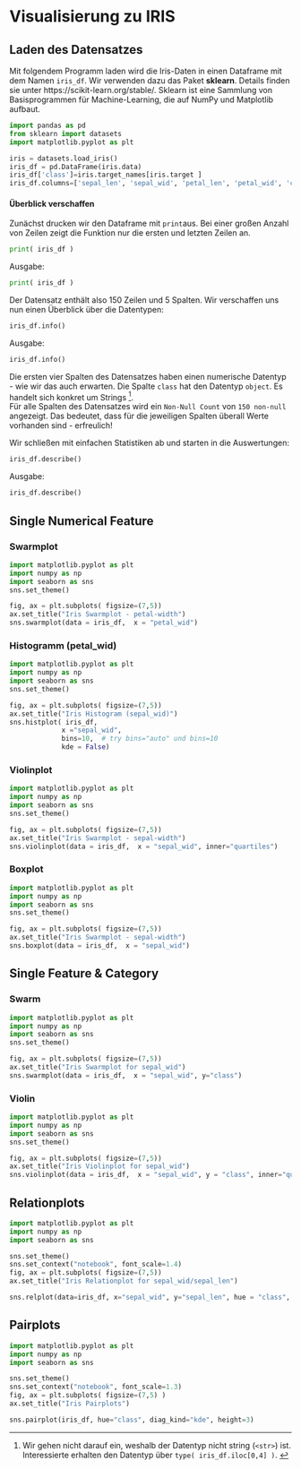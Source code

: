 # Visualisierung zu IRIS 


## Laden des Datensatzes

Mit folgendem Programm laden wird die Iris-Daten in einen Dataframe mit dem Namen `iris_df`. Wir verwenden dazu das Paket **sklearn**. Details finden sie unter https://scikit-learn.org/stable/. Sklearn ist eine Sammlung von Basisprogrammen für Machine-Learning, die auf NumPy und Matplotlib aufbaut.
```python
import pandas as pd
from sklearn import datasets
import matplotlib.pyplot as plt

iris = datasets.load_iris()
iris_df = pd.DataFrame(iris.data)
iris_df['class']=iris.target_names[iris.target ]
iris_df.columns=['sepal_len', 'sepal_wid', 'petal_len', 'petal_wid', 'class']
```



#### Überblick verschaffen {-}

Zunächst drucken wir den Dataframe mit `print`aus. Bei einer großen Anzahl von Zeilen zeigt die Funktion nur die ersten und letzten Zeilen an.

```python
print( iris_df )
```
Ausgabe:
```python
print( iris_df )
```
Der Datensatz enthält also 150 Zeilen und 5 Spalten. Wir verschaffen uns nun einen Überblick  über die Datentypen:

```python
iris_df.info()
```
Ausgabe:
```python
iris_df.info()
```
Die ersten vier Spalten des Datensatzes  haben einen numerische Datentyp - wie wir das auch erwarten. Die Spalte  `class` hat den Datentyp `object`. Es handelt sich  konkret um Strings
^[Wir gehen nicht darauf ein, weshalb der Datentyp nicht string (`<str>`) ist. Interessierte erhalten den Datentyp über `type( iris_df.iloc[0,4] )`. ].  
Für alle Spalten  des Datensatzes wird ein `Non-Null Count` von `150 non-null` angezeigt. Das bedeutet, dass für die jeweiligen Spalten überall Werte vorhanden sind - erfreulich!

Wir schließen mit einfachen Statistiken ab und starten in die Auswertungen:
```python
iris_df.describe()
```
Ausgabe:
```python
iris_df.describe()
```
## Single Numerical Feature

### Swarmplot

```python
import matplotlib.pyplot as plt
import numpy as np
import seaborn as sns
sns.set_theme()

fig, ax = plt.subplots( figsize=(7,5))
ax.set_title("Iris Swarmplot - petal-width")
sns.swarmplot(data = iris_df,  x = "petal_wid")
```




### Histogramm (petal_wid)

```python
import matplotlib.pyplot as plt
import numpy as np
import seaborn as sns
sns.set_theme()

fig, ax = plt.subplots( figsize=(7,5))
ax.set_title("Iris Histogram (sepal_wid)")
sns.histplot( iris_df, 
             x ="sepal_wid", 
             bins=10,  # try bins="auto" und bins=10
             kde = False)
```

### Violinplot

```python
import matplotlib.pyplot as plt
import numpy as np
import seaborn as sns
sns.set_theme()

fig, ax = plt.subplots( figsize=(7,5))
ax.set_title("Iris Swarmplot - sepal-width")
sns.violinplot(data = iris_df,  x = "sepal_wid", inner="quartiles")
```

### Boxplot
```python
import matplotlib.pyplot as plt
import numpy as np
import seaborn as sns
sns.set_theme()

fig, ax = plt.subplots( figsize=(7,5))
ax.set_title("Iris Swarmplot - sepal-width")
sns.boxplot(data = iris_df,  x = "sepal_wid")
```

##  Single Feature & Category

###  Swarm

```python
import matplotlib.pyplot as plt
import numpy as np
import seaborn as sns
sns.set_theme()

fig, ax = plt.subplots( figsize=(7,5))
ax.set_title("Iris Swarmplot for sepal_wid")
sns.swarmplot(data = iris_df,  x = "sepal_wid", y="class")
```

###  Violin

```python
import matplotlib.pyplot as plt
import numpy as np
import seaborn as sns
sns.set_theme()

fig, ax = plt.subplots( figsize=(7,5))
ax.set_title("Iris Violinplot for sepal_wid")
sns.violinplot(data = iris_df,  x = "sepal_wid", y = "class", inner="quartiles")
```

## Relationplots

```python
import matplotlib.pyplot as plt
import numpy as np
import seaborn as sns

sns.set_theme()
sns.set_context("notebook", font_scale=1.4)
fig, ax = plt.subplots( figsize=(7,5))
ax.set_title("Iris Relationplot for sepal_wid/sepal_len")

sns.relplot(data=iris_df, x="sepal_wid", y="sepal_len", hue = "class", height=11, s = 90) # try style="class"
```


## Pairplots
```python
import matplotlib.pyplot as plt
import numpy as np
import seaborn as sns

sns.set_theme()
sns.set_context("notebook", font_scale=1.3)
fig, ax = plt.subplots( figsize=(7,5) )
ax.set_title("Iris Pairplots")

sns.pairplot(iris_df, hue="class", diag_kind="kde", height=3)
```
